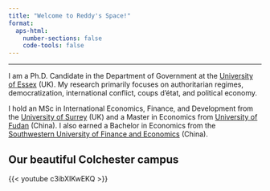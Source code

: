 ```yaml
---
title: "Welcome to Reddy's Space!"
format: 
  aps-html:
    number-sections: false
    code-tools: false
---
```


---------------------------------------------------------------------------------

I am a Ph.D. Candidate in the Department of Government at the [University of
Essex](https://www.essex.ac.uk/) (UK). My research primarily focuses on
authoritarian regimes, democratization, international conflict, coups d'état, and
political economy.

I hold an MSc in International Economics, Finance, and Development from the
[University of Surrey](https://www.surrey.ac.uk/) (UK) and a Master in Economics
from [University of Fudan](https://www.fudan.edu.cn/en/) (China). I also earned a
Bachelor in Economics from the [Southwestern University of Finance and
Economics](https://e.swufe.edu.cn/) (China).

## Our beautiful Colchester campus

{{< youtube c3ibXIKwEKQ >}}
